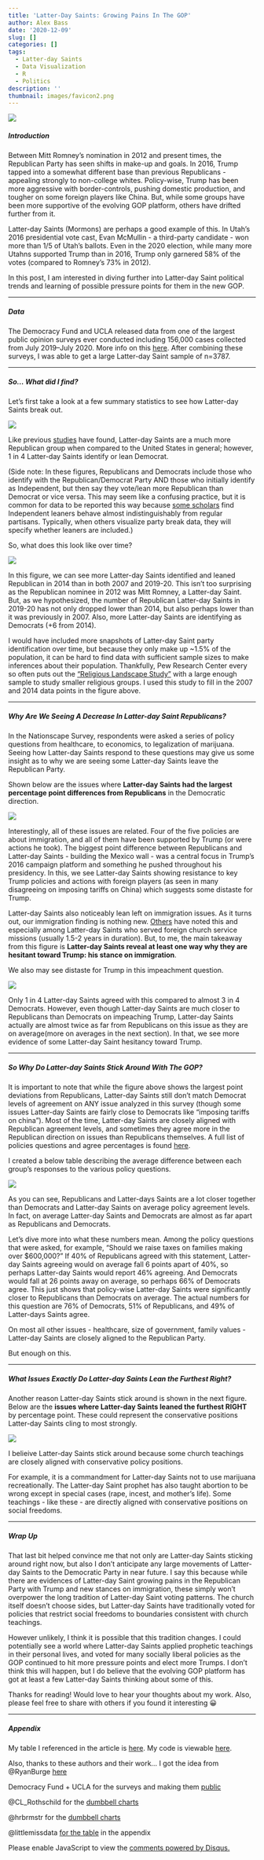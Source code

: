 ```yaml
---
title: 'Latter-Day Saints: Growing Pains In The GOP'
author: Alex Bass
date: '2020-12-09'
slug: []
categories: []
tags:
  - Latter-day Saints
  - Data Visualization
  - R
  - Politics
description: ''
thumbnail: images/favicon2.png
---
```


![](/./about_files/iu-3.jpeg#center)

##### Introduction

Between Mitt Romney's nomination in 2012 and present times, the Republican Party has seen shifts in make-up and goals. In 2016, Trump tapped into a somewhat different base than previous Republicans - appealing strongly to non-college whites. Policy-wise, Trump has been more aggressive with border-controls, pushing domestic production, and tougher on some foreign players like China. But, while some groups have been more supportive of the evolving GOP platform, others have drifted further from it.

Latter-day Saints (Mormons) are perhaps a good example of this. In Utah's 2016 presidential vote cast, Evan McMullin - a third-party candidate -  won more than 1/5 of Utah's ballots. Even in the 2020 election, while many more Utahns supported Trump than in 2016, Trump only garnered 58% of the votes (compared to Romney's 73% in 2012).

In this post, I am interested in diving further into Latter-day Saint political trends and learning of possible pressure points for them in the new GOP.

-------------------------------

##### Data

The Democracy Fund and UCLA released data from one of the largest public opinion surveys ever conducted including 156,000 cases collected from July 2019–July 2020. More info on this [here](https://www.voterstudygroup.org/publication/nationscape-data-set). After combining these surveys, I was able to get a large Latter-day Saint sample of n=3787.

---------------------------------

##### So... What did I find?

Let's first take a look at a few summary statistics to see how Latter-day Saints break out.

![](/./about_files/VS.png#center)

Like previous [studies](https://www.pewresearch.org/fact-tank/2016/02/23/u-s-religious-groups-and-their-political-leanings/) have found, Latter-day Saints are a much more Republican group when compared to the United States in general; however, 1 in 4 Latter-day Saints identify or lean Democrat. 

(Side note: In these figures, Republicans and Democrats include those who identify with the Republican/Democrat Party AND those who initially identify as Independent, but then say they vote/lean more Republican than Democrat or vice versa. This may seem like a confusing practice, but it is common for data to be reported this way because [some scholars](https://www.amazon.com/Myth-Independent-Voter-Bruce-Keith/dp/0520077202) find Independent leaners behave almost indistinguishably from regular partisans. Typically, when others visualize party break data, they will specify whether leaners are included.)

So, what does this look like over time?

![](/./about_files/mtcars.png#center)

In this figure, we can see more Latter-day Saints identified and leaned Republican in 2014 than in both 2007 and 2019-20. This isn't too surprising as the Republican nominee in 2012 was Mitt Romney, a Latter-day Saint. But, as we hypothesized, the number of Republican Latter-day Saints in 2019-20 has not only dropped lower than 2014, but also perhaps lower than it was previously in 2007. Also, more Latter-day Saints are identifying as Democrats (+6 from 2014).

I would have included more snapshots of Latter-day Saint party identification over time, but because they only make up ~1.5% of the population, it can be hard to find data with sufficient sample sizes to make inferences about their population. Thankfully, Pew Research Center every so often puts out the ["Religious Landscape Study"](https://www.pewforum.org/religious-landscape-study/) with a large enough sample to study smaller religious groups. I used this study to fill in the 2007 and 2014 data points in the figure above.

--------------------------

##### Why Are We Seeing A Decrease In Latter-day Saint Republicans?

In the Nationscape Survey, respondents were asked a series of policy questions from healthcare, to economics, to legalization of marijuana. Seeing how Latter-day Saints respond to these questions may give us some insight as to why we are seeing some Latter-day Saints leave the Republican Party.

Shown below are the issues where **Latter-day Saints had the largest percentage point differences from Republicans** in the Democratic direction.

![](/./about_files/dem_issues.png#center)

Interestingly, all of these issues are related. Four of the five policies are about immigration, and all of them have been supported by Trump (or were actions he took). The biggest point difference between Republicans and Latter-day Saints - building the Mexico wall - was a central focus in Trump's 2016 campaign platform and something he pushed throughout his presidency. In this, we see Latter-day Saints showing resistance to key Trump policies and actions with foreign players (as seen in many disagreeing on imposing tariffs on China)
which suggests some distaste for Trump.

Latter-day Saints also noticeably lean left on immigration issues. As it turns out, our immigration finding is nothing new. [Others](https://www.amazon.com/Seeking-Promised-Land-American-Cambridge/dp/1107662672) have noted this and especially among Latter-day Saints who served foreign church service missions (usually 1.5-2 years in duration). But, to me, the main takeaway from this figure is **Latter-day Saints reveal at least one way why they are hesitant toward Trump: his stance on immigration**. 

We also may see distaste for Trump in this impeachment question.

![](/./about_files/impeach_trump.png#center)

Only 1 in 4 Latter-day Saints agreed with this compared to almost 3 in 4 Democrats. However, even though Latter-day Saints are much closer to Republicans than Democrats on impeaching Trump, Latter-day Saints actually are almost twice as far from Republicans on this issue as they are on average(more on averages in the next section). In that, we see more evidence of some Latter-day Saint hesitancy toward Trump.

-----------------------

##### So Why Do Latter-day Saints Stick Around With The GOP?

It is important to note that while the figure above shows the largest point deviations from Republicans, Latter-day Saints still don't match Democrat levels of agreement on ANY issue analyzed in this survey (though some issues Latter-day Saints are fairly close to Democrats like "imposing tariffs on china"). Most of the time, Latter-day Saints are closely aligned with Republican agreement levels, and sometimes they agree more in the Republican direction on issues than Republicans themselves. A full list of policies questions and agree percentages is found [here](https://rpubs.com/acbass49/701955).

I created a below table describing the average difference between each group's responses to the various policy questions.

![](/./about_files/dev_table.png#center)

As you can see, Republicans and Latter-days Saints are a lot closer together than Democrats and Latter-day Saints on average policy agreement levels. In fact, on average Latter-day Saints and Democrats are almost as far apart as Republicans and Democrats. 

Let's dive more into what these numbers mean. Among the policy questions that were asked, for example, "Should we raise taxes on families making over $600,000?" If 40% of Republicans agreed with this statement, Latter-day Saints agreeing would on average fall 6 points apart of 40%, so perhaps Latter-day Saints would report 46% agreeing.  And Democrats would fall at 26 points away on average, so perhaps 66% of Democrats agree. This just shows that policy-wise Latter-day Saints were significantly closer to Republicans than Democrats on average. The actual numbers for this question are 76% of Democrats, 51% of Republicans, and 49% of Latter-days Saints agree.

On most all other issues - healthcare, size of government, family values - Latter-day Saints are closely aligned to the Republican Party.

But enough on this.

---------------------

##### What Issues Exactly Do Latter-day Saints Lean the Furthest Right?

Another reason Latter-day Saints stick around is shown in the next figure. Below are the **issues where Latter-day Saints leaned the furthest RIGHT** by percentage point. These could represent the conservative positions Latter-day Saints cling to most strongly.

![](/./about_files/strict.png#center)

I belieive Latter-day Saints stick around because some church teachings are closely aligned with conservative policy positions.

For example,  it is a commandment for Latter-day Saints not to use marijuana recreationally. The Latter-day Saint prophet has also taught abortion to be wrong except in special cases (rape, incest, and mother's life). Some teachings - like these - are directly aligned with conservative positions on social freedoms. 

---------------------

##### Wrap Up

That last bit helped convince me that not only are Latter-day Saints sticking around right now, but also I don't anticipate any large movements of Latter-day Saints to the Democratic Party in near future. I say this because while there are evidences of Latter-day Saint growing pains in the Republican Party with Trump and new stances on immigration, these simply won't overpower the long tradition of Latter-day Saint voting patterns. The church itself doesn't choose sides, but Latter-day Saints have traditionally voted for policies that restrict social freedoms to boundaries consistent with church teachings.

However unlikely, I think it is possible that this tradition changes. I could potentially see a world where Latter-day Saints applied prophetic teachings in their personal lives, and voted for many socially liberal policies as the GOP continued to hit more pressure points and elect more Trumps. I don't think this will happen, but I do believe that the evolving GOP platform has got at least a few Latter-day Saints thinking about some of this.

Thanks for reading! Would love to hear your thoughts about my work. Also, please feel free to share with others if you found it interesting 😀

-----------------------------

##### Appendix

My table I referenced in the article is [here](https://rpubs.com/acbass49/701304). 
My code is viewable [here](https://github.com/acbass49/Nationscape).

Also, thanks to these authors and their work...
I got the idea from @RyanBurge [here](https://twitter.com/ryanburge/status/1322608023186100224?s=21)

Democracy Fund + UCLA for the surveys and making them [public](https://www.voterstudygroup.org)

@CL_Rothschild for the [dumbbell charts](https://towardsdatascience.com/create-dumbbell-plots-to-visualize-group-differences-in-r-3536b7d0a19a)

@hrbrmstr for the [dumbbell charts](https://rud.is/b/2019/06/06/make-multi-point-dumbbell-plots-in-ggplot2/)

@littlemissdata [for the table](https://www.littlemissdata.com/blog/prettytables) in the appendix

<div id="disqus_thread"></div>
<script>
/**
*  RECOMMENDED CONFIGURATION VARIABLES: EDIT AND UNCOMMENT THE SECTION BELOW TO INSERT DYNAMIC VALUES FROM YOUR PLATFORM OR CMS.
*  LEARN WHY DEFINING THESE VARIABLES IS IMPORTANT: https://disqus.com/admin/universalcode/#configuration-variables    */

var disqus_config = function () {
  this.page.url = 'https://alexbass.me/post/2019-12-09-latter-day-saints-growing-pains-in-the-grand-old-party/';  // Replace PAGE_URL with your page's canonical URL variable
  this.page.identifier = 'PAGE_IDENTIFIER1cdsaad'; // Replace PAGE_IDENTIFIER with your page's unique identifier variable
};

(function() { // DON'T EDIT BELOW THIS LINE
var d = document, s = d.createElement('script');
s.src = 'https://alexbassc.disqus.com/embed.js';
s.setAttribute('data-timestamp', +new Date());
(d.head || d.body).appendChild(s);
})();
</script>
<noscript>Please enable JavaScript to view the <a href="https://disqus.com/?ref_noscript">comments powered by Disqus.</a></noscript>